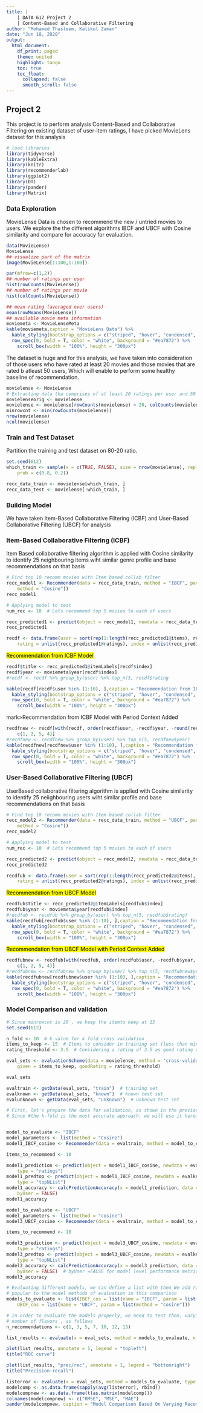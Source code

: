 ```yaml
---
title: |
    | DATA 612 Project 2
    | Content-Based and Collaborative Filtering
author: "Mohamed Thasleem, Kalikul Zaman"
date: "Jun 18, 2020"
output: 
  html_document:
    df_print: paged
    theme: united
    highlight: tango
    toc: true
    toc_float:
      collapsed: false
      smooth_scroll: false
---
```


## Project 2

This project is to perform analysis Content-Based and Collaborative Filtering on existing dataset of user-item ratings, I have picked MovieLens dataset for this analysis


```r
# load libraries
library(tidyverse)
library(kableExtra)
library(knitr)
library(recommenderlab)
library(ggplot2)
library(DT)
library(pander)
library(Matrix)
```

### Data Exploration

MovieLense Data is chosen to recommend the new / untried movies to users. We explore the the different algorithms IBCF and UBCF with Cosine similarity and compare for accuracy for evaluation.

```r
data(MovieLense)
MovieLense
## visualize part of the matrix
image(MovieLense[1:100,1:100])

par(mfrow=c(1,2))
## number of ratings per user
hist(rowCounts(MovieLense))
## number of ratings per movie
hist(colCounts(MovieLense))

## mean rating (averaged over users)
mean(rowMeans(MovieLense))
## available movie meta information
moviemeta <- MovieLenseMeta
kable(moviemeta,caption = "MovieLens Data") %>%
  kable_styling(bootstrap_options = c("striped", "hover", "condensed", "responsive")) %>%
  row_spec(0, bold = T, color = "white", background = "#ea7872") %>%
    scroll_box(width = "100%", height = "300px")
```



The dataset is huge and for this analysis, we have taken into consideration of those users who have rated at least 20 movies and those movies that are rated b atleast 50 users, Which will enable to perform some healthy baseline of recommendation.

```r
movielense <- MovieLense
# Extracting data tha comprises of at least 20 ratings per user and 50 ratings
movielenseorig <- movielense
movielense <- movielense[rowCounts(movielense) > 20, colCounts(movielense) > 50]
minrowcnt <- min(rowCounts(movielense))
nrow(movielense)
ncol(movielense)
```

### Train and Test Dataset

Partition the training and test dataset on 80-20 ratio.

```r
set.seed(612)
which_train <- sample(x = c(TRUE, FALSE), size = nrow(movielense), replace = TRUE, 
    prob = c(0.8, 0.2))

recc_data_train <- movielense[which_train, ]
recc_data_test <- movielense[!which_train, ]
```

### Building Model 

We have taken Item-Based Collaborative Filtering (ICBF) and User-Based Collaborative Filtering (UBCF) for analysis

### Item-Based Collaborative Filtering (ICBF)

Item Based collaborative filtering algorithm is applied with Cosine similarity to identify 25 neighbouring items wiht similar genre profile and base recommendations on that basis

```r
# Find top 10 recomm movies with Item based collab filter
recc_model1 <- Recommender(data = recc_data_train, method = "IBCF", parameter = list(k = 25, 
    method = "Cosine"))
recc_model1

# Applying model to test
num_rec <- 10  # Lets recommend top 5 movies to each of users

recc_predicted1 <- predict(object = recc_model1, newdata = recc_data_test, n = num_rec)
recc_predicted1

recdf <- data.frame(user = sort(rep(1:length(recc_predicted1@items), recc_predicted1@n)), 
    rating = unlist(recc_predicted1@ratings), index = unlist(recc_predicted1@items))
```

<mark>Recommendation from ICBF Model</mark>

```r
recdf$title <- recc_predicted1@itemLabels[recdf$index]
recdf$year <- moviemeta$year[recdf$index]
#recdf <- recdf %>% group_by(user) %>% top_n(5, recdf$rating

kable(recdf[recdf$user %in% (1:10), ],caption = "Recommendation from ICBF Model") %>%
  kable_styling(bootstrap_options = c("striped", "hover", "condensed", "responsive")) %>%
  row_spec(0, bold = T, color = "white", background = "#ea7872") %>%
    scroll_box(width = "100%", height = "300px")
```


mark>Recommendation from  ICBF Model with Period Context Added</mark>

```r
recdfnew <- recdf[with(recdf, order(recdf$user, -recdf$year, -round(recdf$rating))), 
    c(1, 2, 5, 4)]
#recdfnew <- recdfnew %>% group_by(user) %>% top_n(5, recdfnew$year)
kable(recdfnew[recdfnew$user %in% (1:10), ],caption = "Recommendation from  ICBF MOdel with Period Context") %>%
  kable_styling(bootstrap_options = c("striped", "hover", "condensed", "responsive")) %>%
  row_spec(0, bold = T, color = "white", background = "#ea7872") %>%
    scroll_box(width = "100%", height = "300px")
```

### User-Based Collaborative Filtering (UBCF)

UserBased collaborative filtering algorithm is applied with Cosine similarity to identify 25 neiighbouring users wiht similar profile and base recommendations on that basis

```r

# Find top 10 recomm movies with Item based collab filter
recc_model2 <- Recommender(data = recc_data_train, method = "UBCF", parameter = list(k = 25, 
    method = "Cosine"))
recc_model2

# Applying model to test
num_rec <- 10  # Lets recommend top 5 movies to each of users

recc_predicted2 <- predict(object = recc_model2, newdata = recc_data_test, n = num_rec)
recc_predicted2

recdfub <- data.frame(user = sort(rep(1:length(recc_predicted2@items), recc_predicted2@n)), 
    rating = unlist(recc_predicted2@ratings), index = unlist(recc_predicted2@items))
```

<mark>Recommendation from UBCF Model</mark>

```r
recdfub$title <- recc_predicted2@itemLabels[recdfub$index]
recdfub$year <- moviemeta$year[recdfub$index]
#recdfub <- recdfub %>% group_by(user) %>% top_n(5, recdfub$rating)
kable(recdfub[recdfub$user %in% (1:10), ],caption = "Recommendation from UBCF Model") %>%
  kable_styling(bootstrap_options = c("striped", "hover", "condensed", "responsive")) %>%
  row_spec(0, bold = T, color = "white", background = "#ea7872") %>%
    scroll_box(width = "100%", height = "300px")
```


<mark>Recommendation from UBCF Model with Period Context Added</mark>

```r
recdfubnew <- recdfub[with(recdfub, order(recdfub$user, -recdfub$year, -round(recdfub$rating))), 
    c(1, 2, 5, 4)]
#recdfubnew <- recdfubnew %>% group_by(user) %>% top_n(5, recdfubnew$year)
kable(recdfubnew[recdfubnew$user %in% (1:10), ],caption = "Recommendation from UBCF Model with Period Context Added") %>%
  kable_styling(bootstrap_options = c("striped", "hover", "condensed", "responsive")) %>%
  row_spec(0, bold = T, color = "white", background = "#ea7872") %>%
    scroll_box(width = "100%", height = "300px")
```

### Model Comparison and validation

```r
# Since minrowcnt is 20 , we keep the itemto keep at 15
set.seed(612)

n_fold <- 10  # k value for k fold cross validation
items_to_keep <- 15  # Items to consider in training set (less than min no of ratings )
rating_threshold <- 3.5  # Considering a rating of 3.5 as good rating across all movies

eval_sets <- evaluationScheme(data = movielense, method = "cross-validation", k = n_fold, 
    given = items_to_keep, goodRating = rating_threshold)

eval_sets

evaltrain <- getData(eval_sets, "train")  # training set
evalknown <- getData(eval_sets, "known")  # known test set
evalunknown <- getData(eval_sets, "unknown")  # unknown test set

# First, let's prepare the data for validation, as shown in the previous section.
# Since #the k-fold is the most accurate approach, we will use it here:


model_to_evaluate <- "IBCF"
model_parameters <- list(method = "Cosine")
model1_IBCF_cosine <- Recommender(data = evaltrain, method = model_to_evaluate, parameter = model_parameters)

items_to_recommend <- 10

model1_prediction <- predict(object = model1_IBCF_cosine, newdata = evalknown, n = items_to_recommend, 
    type = "ratings")
model1_predtop <- predict(object = model1_IBCF_cosine, newdata = evalknown, n = items_to_recommend, 
    type = "topNList")
model1_accuracy <- calcPredictionAccuracy(x = model1_prediction, data = evalunknown, 
    byUser = FALSE)
model1_accuracy

model_to_evaluate <- "UBCF"
model_parameters <- list(method = "cosine")
model3_UBCF_cosine <- Recommender(data = evaltrain, method = model_to_evaluate, parameter = model_parameters)

items_to_recommend <- 10

model3_prediction <- predict(object = model3_UBCF_cosine, newdata = evalknown, n = items_to_recommend, 
    type = "ratings")
model3_predtop <- predict(object = model3_UBCF_cosine, newdata = evalknown, n = items_to_recommend, 
    type = "topNList")
model3_accuracy <- calcPredictionAccuracy(x = model3_prediction, data = evalunknown, 
    byUser = FALSE)  # byUser =FALSE for model level performance metrics
model3_accuracy

# Evaluating different models, we can define a list with them We add random and
# popular to the model methods of evaluation in this comparison
models_to_evaluate <- list(IBCF_cos = list(name = "IBCF", param = list(method = "cosine")), 
    UBCF_cos = list(name = "UBCF", param = list(method = "cosine")))

# In order to evaluate the models properly, we need to test them, varying the
# number of flavors , as follows
n_recommendations <- c(1, 3, 5, 7, 10, 12, 15)

list_results <- evaluate(x = eval_sets, method = models_to_evaluate, n = n_recommendations)

plot(list_results, annotate = 1, legend = "topleft")
title("ROC curve")

plot(list_results, "prec/rec", annotate = 1, legend = "bottomright")
title("Precision-recall")

listerror <- evaluate(x = eval_sets, method = models_to_evaluate, type = "ratings")
modelcomp <- as.data.frame(sapply(avg(listerror), rbind))
modelcompnew <- as.data.frame(t(as.matrix(modelcomp)))
colnames(modelcompnew) <- c("RMSE", "MSE", "MAE")
pander(modelcompnew, caption = "Model Comparison Based On Varying Recommendation")
```


